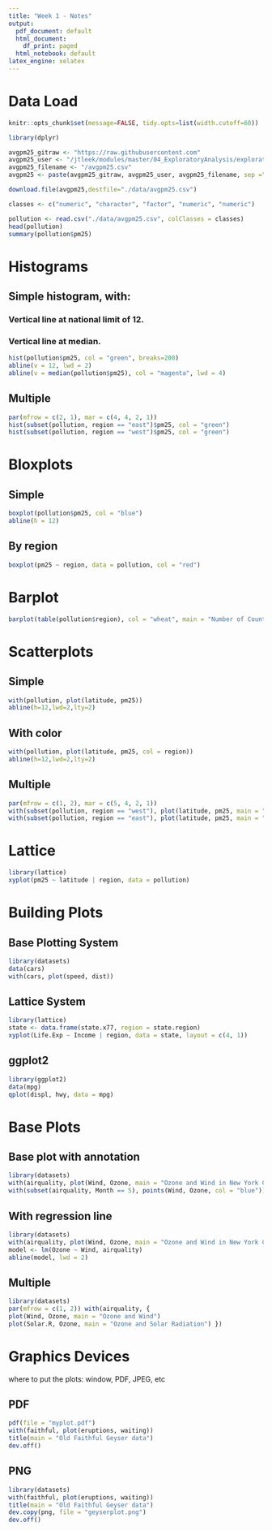 ```yaml
---
title: "Week 1 - Notes"
output:
  pdf_document: default
  html_document:
    df_print: paged
  html_notebook: default
latex_engine: xelatex
---
```



# Data Load

```r
knitr::opts_chunk$set(message=FALSE, tidy.opts=list(width.cutoff=60)) 
```


```r
library(dplyr)
```

```r
avgpm25_gitraw <- "https://raw.githubusercontent.com"
avgpm25_user <- "/jtleek/modules/master/04_ExploratoryAnalysis/exploratoryGraphs/data"
avgpm25_filename <- "/avgpm25.csv"
avgpm25 <- paste(avgpm25_gitraw, avgpm25_user, avgpm25_filename, sep ="")

download.file(avgpm25,destfile="./data/avgpm25.csv")

classes <- c("numeric", "character", "factor", "numeric", "numeric")

pollution <- read.csv("./data/avgpm25.csv", colClasses = classes)
head(pollution)
summary(pollution$pm25)
```


# Histograms

## Simple histogram, with:
### Vertical line at national limit of 12.
### Vertical line at median.

```r
hist(pollution$pm25, col = "green", breaks=200)
abline(v = 12, lwd = 2)
abline(v = median(pollution$pm25), col = "magenta", lwd = 4)
```

## Multiple

```r
par(mfrow = c(2, 1), mar = c(4, 4, 2, 1))
hist(subset(pollution, region == "east")$pm25, col = "green") 
hist(subset(pollution, region == "west")$pm25, col = "green")
```

# Bloxplots

## Simple

```r
boxplot(pollution$pm25, col = "blue") 
abline(h = 12)
```

## By region

```r
boxplot(pm25 ~ region, data = pollution, col = "red")
```

# Barplot

```r
barplot(table(pollution$region), col = "wheat", main = "Number of Counties in Each Region")
```

# Scatterplots

## Simple

```r
with(pollution, plot(latitude, pm25)) 
abline(h=12,lwd=2,lty=2)
```

## With color

```r
with(pollution, plot(latitude, pm25, col = region)) 
abline(h=12,lwd=2,lty=2)
```

## Multiple

```r
par(mfrow = c(1, 2), mar = c(5, 4, 2, 1))
with(subset(pollution, region == "west"), plot(latitude, pm25, main = "West")) 
with(subset(pollution, region == "east"), plot(latitude, pm25, main = "East"))
```

# Lattice

```r
library(lattice)
xyplot(pm25 ~ latitude | region, data = pollution)
```

# Building Plots

## Base Plotting System

```r
library(datasets)
data(cars)
with(cars, plot(speed, dist))
```

## Lattice System

```r
library(lattice)
state <- data.frame(state.x77, region = state.region) 
xyplot(Life.Exp ~ Income | region, data = state, layout = c(4, 1))
```

## ggplot2

```r
library(ggplot2)
data(mpg)
qplot(displ, hwy, data = mpg)
```

# Base Plots

## Base plot with annotation

```r
library(datasets)
with(airquality, plot(Wind, Ozone, main = "Ozone and Wind in New York City", type ="n"))
with(subset(airquality, Month == 5), points(Wind, Ozone, col = "blue")) with(subset(airquality, Month != 5), points(Wind, Ozone, col = "red")) legend("topright", pch = 1, col = c("blue", "red"), legend = c("May", "Other Months"))
```

## With regression line

```r
library(datasets)
with(airquality, plot(Wind, Ozone, main = "Ozone and Wind in New York City", pch = 20))
model <- lm(Ozone ~ Wind, airquality) 
abline(model, lwd = 2)
```


## Multiple

```r
library(datasets)
par(mfrow = c(1, 2)) with(airquality, {
plot(Wind, Ozone, main = "Ozone and Wind")
plot(Solar.R, Ozone, main = "Ozone and Solar Radiation") })
```

# Graphics Devices

where to put the plots: window, PDF, JPEG, etc

## PDF

```r
pdf(file = "myplot.pdf")
with(faithful, plot(eruptions, waiting))
title(main = "Old Faithful Geyser data")
dev.off()
```

## PNG

```r
library(datasets)
with(faithful, plot(eruptions, waiting)) 
title(main = "Old Faithful Geyser data")
dev.copy(png, file = "geyserplot.png") 
dev.off()
```

